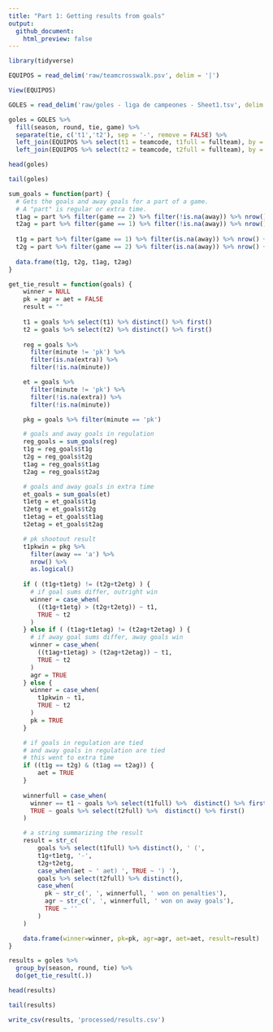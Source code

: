```yaml
---
title: "Part 1: Getting results from goals"
output:
  github_document:
    html_preview: false
---
```


```r
library(tidyverse)
```

```r
EQUIPOS = read_delim('raw/teamcrosswalk.psv', delim = '|')
```

```r
View(EQUIPOS)
```

```r
GOLES = read_delim('raw/goles - liga de campeones - Sheet1.tsv', delim = '\t')
```

```r
goles = GOLES %>% 
  fill(season, round, tie, game) %>%
  separate(tie, c('t1','t2'), sep = '-', remove = FALSE) %>% 
  left_join(EQUIPOS %>% select(t1 = teamcode, t1full = fullteam), by = 't1') %>% 
  left_join(EQUIPOS %>% select(t2 = teamcode, t2full = fullteam), by = 't2')
```


```r
head(goles)
```

```r
tail(goles)
```

```r
sum_goals = function(part) {
  # Gets the goals and away goals for a part of a game.
  # A "part" is regular or extra time.
  t1ag = part %>% filter(game == 2) %>% filter(!is.na(away)) %>% nrow()
  t2ag = part %>% filter(game == 1) %>% filter(!is.na(away)) %>% nrow()
  
  t1g = part %>% filter(game == 1) %>% filter(is.na(away)) %>% nrow() + t1ag
  t2g = part %>% filter(game == 2) %>% filter(is.na(away)) %>% nrow() + t2ag
  
  data.frame(t1g, t2g, t1ag, t2ag)
}
```

```r
get_tie_result = function(goals) {
    winner = NULL
    pk = agr = aet = FALSE
    result = ""
    
    t1 = goals %>% select(t1) %>% distinct() %>% first()
    t2 = goals %>% select(t2) %>% distinct() %>% first()
    
    reg = goals %>%
      filter(minute != 'pk') %>%
      filter(is.na(extra)) %>% 
      filter(!is.na(minute))

    et = goals %>%
      filter(minute != 'pk') %>%
      filter(!is.na(extra)) %>% 
      filter(!is.na(minute))

    pkg = goals %>% filter(minute == 'pk')

    # goals and away goals in regulation
    reg_goals = sum_goals(reg)
    t1g = reg_goals$t1g
    t2g = reg_goals$t2g
    t1ag = reg_goals$t1ag
    t2ag = reg_goals$t2ag

    # goals and away goals in extra time
    et_goals = sum_goals(et)
    t1etg = et_goals$t1g
    t2etg = et_goals$t2g
    t1etag = et_goals$t1ag
    t2etag = et_goals$t2ag

    # pk shootout result
    t1pkwin = pkg %>%
      filter(away == 'a') %>%
      nrow() %>%
      as.logical()
    
    if ( (t1g+t1etg) != (t2g+t2etg) ) {
      # if goal sums differ, outright win
      winner = case_when(
        ((t1g+t1etg) > (t2g+t2etg)) ~ t1,
        TRUE ~ t2
      )
    } else if ( (t1ag+t1etag) != (t2ag+t2etag) ) {
      # if away goal sums differ, away goals win
      winner = case_when(
        ((t1ag+t1etag) > (t2ag+t2etag)) ~ t1,
        TRUE ~ t2
      )
      agr = TRUE
    } else {
      winner = case_when(
        t1pkwin ~ t1,
        TRUE ~ t2
      )
      pk = TRUE
    }

    # if goals in regulation are tied
    # and away goals in regulation are tied
    # this went to extra time
    if ((t1g == t2g) & (t1ag == t2ag)) {
        aet = TRUE
    }
    
    winnerfull = case_when(
      winner == t1 ~ goals %>% select(t1full) %>%  distinct() %>% first(),
      TRUE ~ goals %>% select(t2full) %>%  distinct() %>% first()
    )

    # a string summarizing the result
    result = str_c(
        goals %>% select(t1full) %>% distinct(), ' (',
        t1g+t1etg, '-',
        t2g+t2etg,
        case_when(aet ~ ' aet) ', TRUE ~ ') '),
        goals %>% select(t2full) %>% distinct(),
        case_when(
          pk ~ str_c(', ', winnerfull, ' won on penalties'),
          agr ~ str_c(', ', winnerfull, ' won on away goals'),
          TRUE ~ ''
        )
    )

    data.frame(winner=winner, pk=pk, agr=agr, aet=aet, result=result)
}
```

```r
results = goles %>% 
  group_by(season, round, tie) %>% 
  do(get_tie_result(.))
```

```r
head(results)
```

```r
tail(results)
```

```r
write_csv(results, 'processed/results.csv')
```

